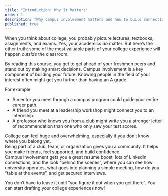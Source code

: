```yaml
---
title: "Introduction: Why It Matters"
order: 1
description: "Why campus involvement matters and how to build connections, leadership experience, and a stronger resume."
published: true
---
```


When you think about college, you probably picture lectures, textbooks, assignments, and exams. Yes, your academics *do* matter. But here’s the other truth: some of the most valuable parts of your college experience will happen *outside* the classroom.

By reading this course, you get to get ahead of your freshmen peers and stand out by making smart decisions. Campus involvement is a key component of building your future. Knowing people in the field of your interest often might get you further than having an A grade.

For example:

* A mentor you meet through a campus program could guide your entire career path.  
* A friend you meet at a leadership workshop might connect you to an internship.  
* A professor who knows you from a club might write you a stronger letter of recommendation than one who only saw your test scores.

College can feel huge and overwhelming, especially if you don’t know where you belong yet.  
Being part of a club, team, or organization gives you a community. It helps you make friends, feel supported, and build confidence.  
Campus involvement gets you a great resume boost, lots of LinkedIn connections, and the look “behind the scenes”, where you can see how university operates, what goes into planning a simple meeting, how do you “table at the events”, and get secured interviews.

You don’t have to leave it until “you figure it out when you get there”. You can start drafting your college experiences now!